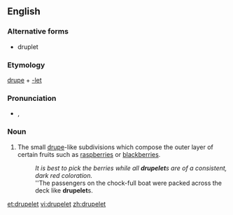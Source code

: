 ==English==

===Alternative forms===
* druplet

===Etymology===
[[drupe]] + [[-let]]

===Pronunciation===
* {{IPA|/ˈdɹup.lɪt/|/ˈdɹu.plɪt/}}, {{X-SAMPA|/"drup.lEt/|/"dru.plEt/}}

===Noun===
{{en-noun}}

# The small [[drupe]]-like subdivisions which compose the outer layer of certain fruits such as [[raspberry|raspberries]] or [[blackberry|blackberries]].
#: ''It is best to pick the berries while all '''drupelet'''s are of a consistent, dark red coloration.''
#: ''The passengers on the chock-full boat were packed across the deck like '''drupelet'''s.

[[et:drupelet]]
[[vi:drupelet]]
[[zh:drupelet]]
